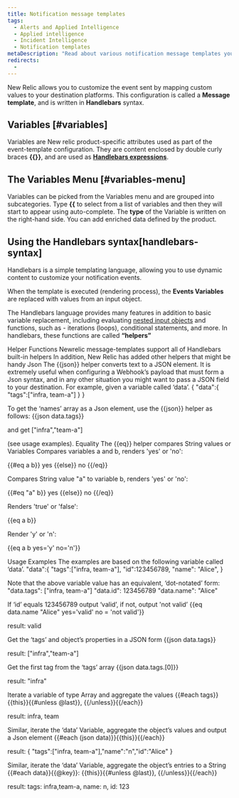 ```yaml
---
title: Notification message templates
tags:
  - Alerts and Applied Intelligence
  - Applied intelligence
  - Incident Intelligence
  - Notification templates
metaDescription: "Read about various notification message templates you can use and apply."
redirects:
  - 
---
```


New Relic allows you to customize the event sent by mapping custom values to your destination platforms. This configuration is called a **Message template**, and is written in **Handlebars** syntax.
## Variables [#variables]

Variables are New relic product-specific attributes used as part of the event-template configuration. They are content enclosed by double curly braces **{{}}**, and are used as **[Handlebars expressions](https://handlebarsjs.com/guide/expressions.html)**.

## The Variables Menu [#variables-menu]

Variables can be picked from the Variables menu and are grouped into subcategories. Type **{{** to select from a list of variables and then they will start to appear using auto-complete. The **type** of the Variable is written on the right-hand side. You can add enriched data defined by the product.

## Using the Handlebars syntax[handlebars-syntax]
Handlebars is a simple templating language, allowing you to use dynamic content to customize your notification events.

When the template is executed (rendering process), the **Events Variables** are replaced with values from an input object.

The Handlebars language provides many features in addition to basic variable replacement, including evaluating [nested input objects](https://handlebarsjs.com/guide/#nested-input-objects) and functions, such as - iterations (loops), conditional statements, and more. In handlebars, these functions are called **“helpers”**

Helper Functions
Newrelic message-templates support all of Handlebars built-in helpers
In addition, New Relic has added other helpers that might be handy
Json
The {{json}} helper converts text to a JSON element.
It is extremely useful when configuring a Webhook’s payload that must form a Json syntax, and in any other situation you might want to pass a JSON field to your destination.
For example, given a variable called ‘data’.
{
   "data":{
      "tags":["infra, team-a"]
   }
}

To get the ‘names’ array as a Json element, use the {{json}} helper as follows:
{{json data.tags}}

and get
["infra","team-a"]

(see usage examples).
Equality
The {{eq}} helper compares String values or Variables
Compares variables a and b, renders 'yes' or 'no':

{{#eq a b}} yes {{else}} no {{/eq}}

Compares String value "a" to variable b, renders 'yes' or 'no':

{{#eq "a" b}} yes {{else}} no {{/eq}}

Renders 'true' or 'false':

{{eq a b}}

Render 'y' or 'n':

{{eq a b yes='y' no='n'}}

Usage Examples
The examples are based on the following variable called ‘data’.
"data":{
    "tags":["infra, team-a"],
    "id":123456789,
    "name": "Alice",
 }

Note that the above variable value has an equivalent, ‘dot-notated’ form:
"data.tags": ["infra, team-a"]
"data.id": 123456789
"data.name": "Alice"

If ‘id’ equals 123456789 output ‘valid’, if not, output 'not valid’
{{eq data.name "Alice" yes='valid' no = 'not valid'}}

result:
valid

Get the ‘tags’ and object’s properties in a JSON form
{{json data.tags}}

result:
["infra","team-a"]

Get the first tag from the ‘tags’ array
{{json data.tags.[0]}}

result:
"infra"

Iterate a variable of type Array and aggregate the values
{{#each tags}}{{this}}{{#unless @last}}, {{/unless}}{{/each}}

result:
infra, team

Similar, iterate the ‘data’ Variable, aggregate the object’s values and output a Json element
{{#each (json data)}}{{this}}{{/each}}

result:
{
	"tags":["infra, team-a"],"name":"n","id":"Alice"
}

Similar, iterate the ‘data’ Variable, aggregate the object’s entries to a String
{{#each data}}{{@key}}: {{this}}{{#unless @last}}, {{/unless}}{{/each}}

result:
tags: infra,team-a, name: n, id: 123

